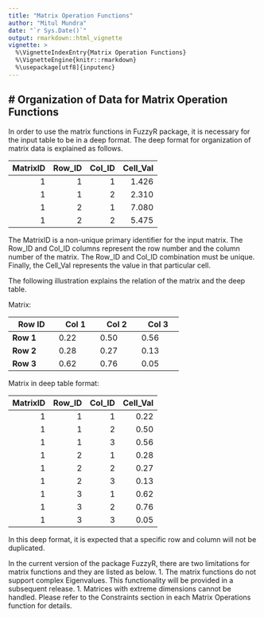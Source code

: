 ```yaml
---
title: "Matrix Operation Functions"
author: "Mitul Mundra"
date: "`r Sys.Date()`"
output: rmarkdown::html_vignette
vignette: >
  %\VignetteIndexEntry{Matrix Operation Functions}
  %\VignetteEngine{knitr::rmarkdown}
  %\usepackage[utf8]{inputenc}
---
```


# Organization of Data for Matrix Operation Functions
--------

In order to use the matrix functions in FuzzyR package, it is necessary for the input table to be in a deep format. The deep format for organization of matrix data is explained as follows.

| MatrixID | Row_ID | Col_ID | Cell_Val |
|---------:|-------:|-------:|---------:|
|     1    |   1    |    1   |  1.426   |
|     1    |   1    |    2   |  2.310   |
|     1    |   2    |    1   |  7.080   |
|     1    |   2    |    2   |  5.475   |

The MatrixID is a non-unique primary identifier for the input matrix.  The Row_ID and Col_ID columns represent the row number and the column number of the matrix. The Row_ID and
Col_ID combination must be unique. Finally, the Cell_Val represents the value in that particular cell.

The following illustration explains the relation of the matrix and the deep table.

Matrix:

+------------+-----------+-----------+-----------+
| **Row ID** | **Col 1** | **Col 2** | **Col 3** |
+============+===========+===========+===========+
| **Row 1**  |   0.22    |   0.50    |   0.56    |
+------------+-----------+-----------+-----------+
| **Row 2**  |   0.28    |   0.27    |   0.13    |
+------------+-----------+-----------+-----------+
| **Row 3**  |   0.62    |   0.76    |   0.05    |
+------------+-----------+-----------+-----------+


Matrix in deep table format:

| MatrixID | Row_ID | Col_ID | Cell_Val |
|---------:|-------:|-------:|---------:|
|     1    |   1    |    1   |   0.22   |
|     1    |   1    |    2   |   0.50   |
|     1    |   1    |    3   |   0.56   |
|     1    |   2    |    1   |   0.28   |
|     1    |   2    |    2   |   0.27   |
|     1    |   2    |    3   |   0.13   |
|     1    |   3    |    1   |   0.62   |
|     1    |   3    |    2   |   0.76   |
|     1    |   3    |    3   |   0.05   |

In this deep format, it is expected that a specific row and column will not be duplicated.

In the current version of the package FuzzyR, there are two limitations for matrix functions and they are listed as below.
1. The matrix functions do not support complex Eigenvalues. This functionality will be provided in a subsequent release.
1. Matrices with extreme dimensions cannot be handled. Please refer to the Constraints section in each Matrix Operations function for details.


